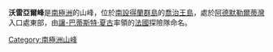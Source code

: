 {{coord|62|11|S|58|18|W|display=title}}

'''沃雷亞爾峰'''是[[南極洲|南極洲]]的山峰，位於[[南設得蘭群島|南設得蘭群島]]的[[喬治王島|喬治王島]]，處於[[阿德默勒爾蒂灣_(南設得蘭群島)|阿德默勒爾蒂灣]]入口處東部，由[[讓-巴蒂斯特·夏古|讓-巴蒂斯特·夏古]]率領的[[法國|法國]]探險隊命名。

{{Antarctica-geo-stub}}
[[Category:南極洲山峰|Category:南極洲山峰]]